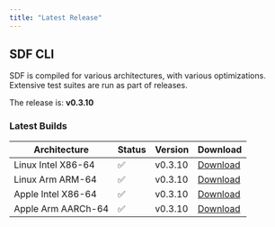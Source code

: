 ```yaml
---
title: "Latest Release" 
---
```


## SDF CLI

SDF is compiled for various architectures, with various optimizations. Extensive
test suites are run as part of releases.

The  release is: **v0.3.10**

### Latest Builds

| Architecture           | Status | Version | Download |
| ---------------------- | ------ | ------- | -------- |
| Linux Intel X86-64     |   ✅   | v0.3.10  | [Download](https://cdn.sdf.com/releases/download/sdf-v0.3.10-x86_64-unknown-linux-musl.tar.gz) |
| Linux Arm ARM-64       |   ✅   | v0.3.10  | [Download](https://cdn.sdf.com/releases/download/sdf-v0.3.10-arm-unknown-linux-gnueabihf.tar.gz) |
| Apple Intel X86-64     |   ✅   | v0.3.10  | [Download](https://cdn.sdf.com/releases/download/sdf-v0.3.10-x86_64-apple-darwin.tar.gz) |
| Apple Arm AARCh-64     |   ✅   | v0.3.10  | [Download](https://cdn.sdf.com/releases/download/sdf-v0.3.10-aarch64-apple-darwin.tar.gz) |
